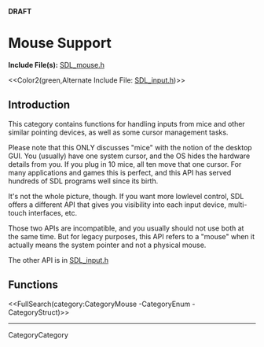 <!-- #master-page:CategoryTemplate -->
<!-- #master-date:Unknown-Date -->
<!-- format wiki -->
<!-- language en -->
'''DRAFT'''

= Mouse Support =

'''Include File(s):'''  [http://hg.libsdl.org/SDL/file/default/include/SDL_mouse.h SDL_mouse.h]

<<Color2(green,Alternate Include File:  [http://hg.libsdl.org/SDL/file/default/include/SDL_input.h SDL_input.h])>>


== Introduction ==

This category contains functions for handling inputs from mice and other similar pointing devices, as well as some cursor management tasks.

Please note that this ONLY discusses "mice" with the notion of the desktop GUI. You (usually) have one system cursor, and the OS hides the hardware details from you. If you plug in 10 mice, all ten move that one cursor. For many applications and games this is perfect, and this API has served hundreds of SDL programs well since its birth.

It's not the whole picture, though. If you want more lowlevel control, SDL offers a different API that gives you visibility into each input device, multi-touch interfaces, etc. 

Those two APIs are incompatible, and you usually should not use both at the same time. But for legacy purposes, this API refers to a "mouse" when it actually means the system pointer and not a physical mouse.

The other API is in [http://hg.libsdl.org/SDL/file/100f7ab48946/include/SDL_input.h SDL_input.h]


== Functions ==

<<FullSearch(category:CategoryMouse -CategoryEnum -CategoryStruct)>>

----
CategoryCategory
